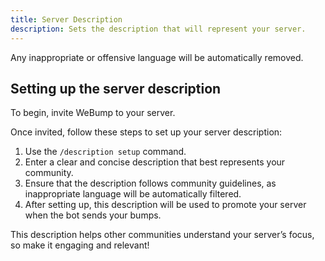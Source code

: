 ```yaml
---
title: Server Description
description: Sets the description that will represent your server.
---
```


<Warning>
  Any inappropriate or offensive language will be automatically removed.
</Warning>

## Setting up the server description

To begin, invite WeBump to your server.

Once invited, follow these steps to set up your server description:

1. Use the `/description setup` command.
2. Enter a clear and concise description that best represents your community.
3. Ensure that the description follows community guidelines, as inappropriate language will be automatically filtered.
4. After setting up, this description will be used to promote your server when the bot sends your bumps.

This description helps other communities understand your server’s focus, so make it engaging and relevant!

